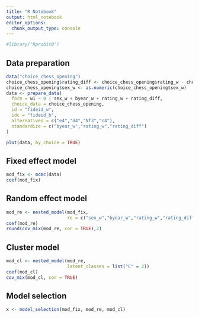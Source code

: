 ```yaml
---
title: "R Notebook"
output: html_notebook
editor_options:
  chunk_output_type: console
---
```


```r
#library("RprobitB")
```

## Data preparation

```r
data("choice_chess_opening")
choice_chess_opening$rating_diff <- choice_chess_opening$rating_w - choice_chess_opening$rating_b
choice_chess_opening$sex_w <- as.numeric(choice_chess_opening$sex_w)
data <- prepare_data(
  form = w1 ~ 0 | sex_w + byear_w + rating_w + rating_diff, 
  choice_data = choice_chess_opening, 
  id = "fideid_w",
  idc = "fideid_b",
  alternatives = c("e4","d4","Nf3","c4"),
  standardize = c("byear_w","rating_w","rating_diff")
)
```

```r
plot(data, by_choice = TRUE)
```

## Fixed effect model

```r
mod_fix <- mcmc(data)
coef(mod_fix)
```

## Random effect model

```r
mod_re <- nested_model(mod_fix, 
                       re = c("sex_w","byear_w","rating_w","rating_diff"))
coef(mod_re)
round(cov_mix(mod_re, cor = TRUE),2)
```

## Cluster model

```r
mod_cl <- nested_model(mod_re, 
                       latent_classes = list("C" = 2))
coef(mod_cl)
cov_mix(mod_cl, cor = TRUE)
```

## Model selection

```r
x <- model_selection(mod_fix, mod_re, mod_cl)
```
